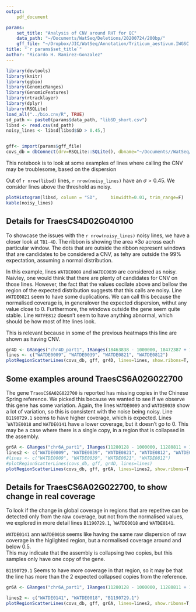 ```yaml
---
output: 
    pdf_document

params: 
    set_title: "Analysis of CNV around RHT for QC"
    data_path: "~/Documents/WatSeq/Deletions/20200724/200bp/"
    gff_file: "~/Dropbox/JIC/WatSeq/Annotation/Triticum_aestivum.IWGSC.41.parts.tidy.gff3.gz"
title: "`r params$set_title`"
author: "Ricardo H. Ramirez-Gonzalez"
---
```

```r
library(devtools)
library(knitr)
library(ggbio)
library(GenomicRanges)
library(GenomicFeatures)
library(rtracklayer)
library(dplyr)
library(RSQLite)
load_all("../bio.cnv/R", TRUE)
sd_path <- paste0(params$data_path, "libSD_short.csv")
libsd <- read.csv(sd_path)
noisy_lines <- libsd[libsd$SD > 0.45,]


gff<- import(params$gff_file)
covs_db = dbConnect(drv=RSQLite::SQLite(), dbname="~/Documents//WatSeq/Deletions/20200724/200bp/long_tables/covs_200bp.db")

```


This notebook is to look at some examples of lines where calling the CNV may be troublesome, based on the dispersion 

Out of  ``r nrow(libsd) `` lines, ``r nrow(noisy_lines)`` have an $\sigma > 0.45$.
We consider lines above the threshold as noisy. 


```r
plotHistogram(libsd, column = "SD",     binwidth=0.01, trim_range=F)
kable(noisy_lines)

```

## Details for TraesCS4D02G040100  

To showcase the issues with the ```r nrow(noisy_lines) ``` noisy lines, we have a closer look at ```TB1-4D```. 
The ribbon is showing the area $\pm 3\sigma$ across each particular window. 
The dots that are outside the ribbon represent windows that are candidates to be considered a CNV, as tehy are outside the $99\%$ expectation, assuming a normal distribution. 

In this example, lines ```WATDE0009``` and ```WATDE0039``` are considered as noisy. 
Naivley, one would think that there are plenty of candidates for CNV on those lines. However, the fact that the values oscilate above and bellow the region of the expected distribution suggests that this calls are noisy. 
Line ```WATDE0821``` seem to have some duplications. We can call this because the normalised coverage is, in generalover the expected dispersion, withut any value close to 0. Furthermore, the windows outside the gene seem quite stable. 
Line ```WATFE812```  doesn't seem to have anything abnormal, which should be how most of hte lines look. 

This is relevant because in some of the previous heatmaps this line are shown as having CNV. 

```r
gr4D <- GRanges("chr4D_part1", IRanges(18463838 - 1000000, 18472387 + 1000000))
lines <- c("WATDE0009", "WATDE0039", "WATDE0821", "WATDE0812")
plotRegionScatterLines(covs_db, gff, gr4D, lines=lines, show.ribons=T, genes=c("TraesCS4D02G040100"))
```

\pagebreak

##  Some examples around TraesCS6A02G022700

The gene ```TraesCS6A02G022700``` is reported has missing copies in the Chinese Spring reference. 
We picked this because we wanted to see if we observe this gene has some variation. 
Again, the lines ```WATDE0009``` and ```WATDE0039```  show a lot of variation, so this is consistent with the noise being noisy.
Line ```B1190729.1``` seems to have higher coverage, which is expected. 
Lines  ````WATDE0018``` and ```WATDE0141``` have a lower coverage, but it doesn't go to 0. This may be a case where there is a single copy, in a region that is collapsed in the assembly. 

```r

gr6A <- GRanges("chr6A_part1", IRanges(11280128 - 1000000, 11280811 + 1000000))
lines2 <- c("WATDE0009", "WATDE0039", "WATDE0821", "WATDE0812", "WATDE0141", "WATDE0018", "B1190729.1")
#lines <- c("WATDE0009", "WATDE0039", "WATDE0821", "WATDE0812")
#plotRegionScatterLines(covs_db, gff, gr4D, lines=lines)
plotRegionScatterLines(covs_db, gff, gr6A, lines=lines2, show.ribons=T, norm_cov_range=c(0,5), genes=c("TraesCS6A02G022700"))
```
\pagebreak

## Details for TraesCS6A02G022700, to show change in real coverage

To look if the change in global coverage in regions that are repetitve can be detected only from the raw coverage, but not from the normalised values, we explored in more detail lines ```B1190729.1```, ````WATDE0018``` and ```WATDE0141```.

 ```WATDE0141``` ann ```WATDE0018``` seems like having the same raw dispersion of raw coverage in the higlighted region, but a normalised coverage around and below 0.5.  
 This may indicate that the assembly is collapsing two copies, but this samples only have one copy of the gene. 

```B1190729.1``` Seems to have more coverage in that region, so it may be that the line has more than the 2 expected collapsed copies from the reference. 

```r

gr6A <- GRanges("chr6A_part1", IRanges(11280128 - 1000000, 11280811 + 1000000))

lines2 <- c("WATDE0141", "WATDE0018", "B1190729.1")
plotRegionScatterLines(covs_db, gff, gr6A, lines=lines2, show.ribons=T, show.cov=T, norm_cov_range=c(0,5), genes=c("TraesCS6A02G022700"))
```


